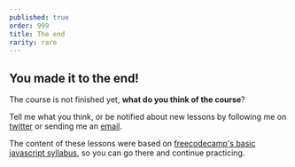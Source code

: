 ```yaml
---
published: true
order: 999
title: The end
rarity: rare
---
```


## You made it to the end!

The course is not finished yet, **what do you think of the course**?

Tell me what you think, or be notified about new lessons by following me on [twitter](https://twitter.com/olioak42) or sending me an [email](mailto:olioak42@gmail.com).

The content of these lessons were based on [freecodecamp's basic javascript syllabus](https://www.freecodecamp.org/learn/javascript-algorithms-and-data-structures/basic-javascript/), so you can go there and continue practicing.

